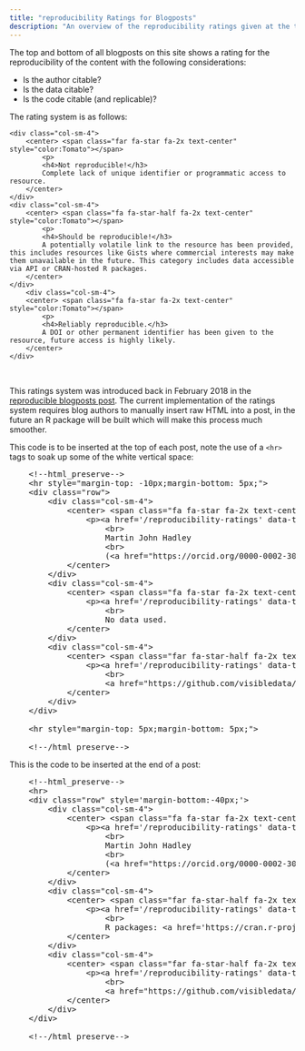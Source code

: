 ```yaml
---
title: "reproducibility Ratings for Blogposts"
description: "An overview of the reproducibility ratings given at the top of each blogpost"
---
```


The top and bottom of all blogposts on this site shows a rating for the reproducibility of the content with the following considerations:

- Is the author citable?
- Is the data citable?
- Is the code citable (and replicable)?

The rating system is as follows:

<!--html_preserve-->

<div class="row">
    <div class="col-sm-4">
        <center> <span class="far fa-star fa-2x text-center" style="color:Tomato"></span>
            <p>
            <h4>Not reproducible!</h3>
            Complete lack of unique identifier or programmatic access to resource.
        </center>
    </div>
    <div class="col-sm-4">
        <center> <span class="fa fa-star-half fa-2x text-center" style="color:Tomato"></span>
            <p>
            <h4>Should be reproducible!</h3>
            A potentially volatile link to the resource has been provided, this includes resources like Gists where commercial interests may make them unavailable in the future. This category includes data accessible via API or CRAN-hosted R packages.
        </center>
    </div>
        <div class="col-sm-4">
        <center> <span class="fa fa-star fa-2x text-center" style="color:Tomato"></span>
            <p>
            <h4>Reliably reproducible.</h3>
            A DOI or other permanent identifier has been given to the resource, future access is highly likely.
        </center>
    </div>
</div>

<!--/html_preserve-->

<br>

This ratings system was introduced back in February 2018 in the [reproducible blogposts post](/blog/2018/02/07/2018-xx-xx_reproducible-blogposts). The current implementation of the ratings system requires blog authors to manually insert raw HTML into a post, in the future an R package will be built which will make this process much smoother.

This code is to be inserted at the top of each post, note the use of a `<hr>` tags to soak up some of the white vertical space:

<pre>
    &lt;!--html_preserve--&gt;
    &lt;hr style="margin-top: -10px;margin-bottom: 5px;"&gt;
    &lt;div class="row"&gt;
        &lt;div class="col-sm-4"&gt;
            &lt;center&gt; &lt;span class="fa fa-star fa-2x text-center" style="color:Tomato"&gt;&lt;/span&gt;
                &lt;p&gt;&lt;a href='/reproducibility-ratings' data-toggle="tooltip" data-placement="right" title="" data-original-title="Click for info" style='font-weight:bold;color:black;text-decoration:underline;' target='_blank'&gt;Citable Author&lt;i class="fa fa-question-circle "&gt;&lt;/i&gt;&lt;/a&gt;
                    &lt;br&gt;
                    Martin John Hadley
                    &lt;br&gt;
                    (&lt;a href="https://orcid.org/0000-0002-3039-6849" target="orcid.widget" rel="noopener noreferrer" style="vertical-align:top;"  target='_blank'&gt;&lt;img src="/img/orcid_16x16.png" style="width:1em;margin-right:.2em;" alt="ORCID iD icon"&gt;orcid.org/0000-0002-3039-6849&lt;/a&gt;)
            &lt;/center&gt;
        &lt;/div&gt;
        &lt;div class="col-sm-4"&gt;
            &lt;center&gt; &lt;span class="fa fa-star fa-2x text-center" style="color:Tomato"&gt;&lt;/span&gt;
                &lt;p&gt;&lt;a href='/reproducibility-ratings' data-toggle="tooltip" data-placement="right" title="" data-original-title="Click for info" style='font-weight:bold;color:black;text-decoration:underline;' target='_blank'&gt;Citable Data&lt;i class="fa fa-question-circle "&gt;&lt;/i&gt;&lt;/a&gt;
                    &lt;br&gt;
                    No data used.
            &lt;/center&gt;
        &lt;/div&gt;
        &lt;div class="col-sm-4"&gt;
            &lt;center&gt; &lt;span class="far fa-star-half fa-2x text-center" style="color:Tomato"&gt;&lt;/span&gt;
                &lt;p&gt;&lt;a href='/reproducibility-ratings' data-toggle="tooltip" data-placement="right" title="" data-original-title="Click for info" style='font-weight:bold;color:black;text-decoration:underline;' target='_blank'&gt;Citable Code&lt;i class="fa fa-question-circle "&gt;&lt;/i&gt;&lt;/a&gt;
                    &lt;br&gt;
                    &lt;a href="https://github.com/visibledata/visibledata.github.io/blob/master/content/blog/blogpost-title.Rmd" target="orcid.widget" rel="noopener noreferrer" style="vertical-align:top;"  target='_blank'&gt;&lt;img src="/img/GitHub-Mark-32px.png" style="width:1em;margin-right:.5em;" alt="GitHub icon"&gt;.Rmd on GitHub&lt;/a&gt;
            &lt;/center&gt;
        &lt;/div&gt;
    &lt;/div&gt;
    
    &lt;hr style="margin-top: 5px;margin-bottom: 5px;"&gt;
    
    &lt;!--/html_preserve--&gt;
</pre>

This is the code to be inserted at the end of a post:

<pre>
    &lt;!--html_preserve--&gt;
    &lt;hr&gt;
    &lt;div class="row" style='margin-bottom:-40px;'&gt;
        &lt;div class="col-sm-4"&gt;
            &lt;center&gt; &lt;span class="fa fa-star fa-2x text-center" style="color:Tomato"&gt;&lt;/span&gt;
                &lt;p&gt;&lt;a href='/reproducibility-ratings' data-toggle="tooltip" data-placement="right" title="" data-original-title="Click for info" style='font-weight:bold;color:black;text-decoration:underline;' target='_blank'&gt;Citable Author&lt;i class="fa fa-question-circle "&gt;&lt;/i&gt;&lt;/a&gt;
                    &lt;br&gt;
                    Martin John Hadley
                    &lt;br&gt;
                    (&lt;a href="https://orcid.org/0000-0002-3039-6849" target="orcid.widget" rel="noopener noreferrer" style="vertical-align:top;"  target='_blank'&gt;&lt;img src="/img/orcid_16x16.png" style="width:1em;margin-right:.2em;" alt="ORCID iD icon"&gt;orcid.org/0000-0002-3039-6849&lt;/a&gt;)
            &lt;/center&gt;
        &lt;/div&gt;
        &lt;div class="col-sm-4"&gt;
            &lt;center&gt; &lt;span class="far fa-star-half fa-2x text-center" style="color:Tomato"&gt;&lt;/span&gt;
                &lt;p&gt;&lt;a href='/reproducibility-ratings' data-toggle="tooltip" data-placement="right" title="" data-original-title="Click for info" style='font-weight:bold;color:black;text-decoration:underline;' target='_blank'&gt;Citable Data&lt;i class="fa fa-question-circle "&gt;&lt;/i&gt;&lt;/a&gt;
                    &lt;br&gt;
                    R packages: &lt;a href='https://cran.r-project.org/web/packages/WDI/' target='_blank'&gt;WDI&lt;/a&gt;
            &lt;/center&gt;
        &lt;/div&gt;
        &lt;div class="col-sm-4"&gt;
            &lt;center&gt; &lt;span class="far fa-star-half fa-2x text-center" style="color:Tomato"&gt;&lt;/span&gt;
                &lt;p&gt;&lt;a href='/reproducibility-ratings' data-toggle="tooltip" data-placement="right" title="" data-original-title="Click for info" style='font-weight:bold;color:black;text-decoration:underline;' target='_blank'&gt;Citable Code&lt;i class="fa fa-question-circle "&gt;&lt;/i&gt;&lt;/a&gt;
                    &lt;br&gt;
                    &lt;a href="https://github.com/visibledata/visibledata.github.io/blob/master/content/blog/blogpost-title.Rmd" target="orcid.widget" rel="noopener noreferrer" style="vertical-align:top;"  target='_blank'&gt;&lt;img src="/img/GitHub-Mark-32px.png" style="width:1em;margin-right:.5em;" alt="GitHub icon"&gt;.Rmd on GitHub&lt;/a&gt;
            &lt;/center&gt;
        &lt;/div&gt;
    &lt;/div&gt;
    
    &lt;!--/html_preserve--&gt;
</pre>
